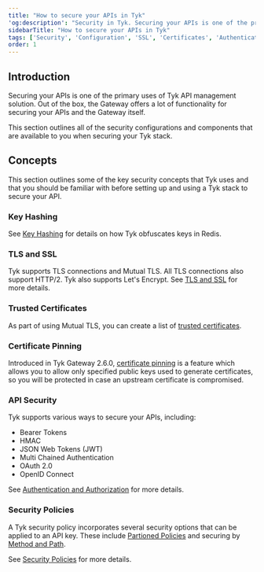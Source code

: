 ```yaml
---
title: "How to secure your APIs in Tyk"
'og:description': "Security in Tyk. Securing your APIs is one of the primary uses of Tyk. Out of the box the Gateway offers functionality for securing your APIs & the Gateway itself."
sidebarTitle: "How to secure your APIs in Tyk"
tags: ['Security', 'Configuration', 'SSL', 'Certificates', 'Authentication', 'Authorization', 'API security', 'API Gateway Security']
order: 1
---
```


## Introduction

Securing your APIs is one of the primary uses of Tyk API management solution. Out of the box, the Gateway offers a lot of functionality for securing your APIs and the Gateway itself.

This section outlines all of the security configurations and components that are available to you when securing your Tyk stack.

## Concepts

This section outlines some of the key security concepts that Tyk uses and that you should be familiar with before setting up and using a Tyk stack to secure your API.

### Key Hashing

See [Key Hashing](/5.5/basic-config-and-security/security/key-hashing) for details on how Tyk obfuscates keys in Redis.

### TLS and SSL

Tyk supports TLS connections and Mutual TLS. All TLS connections also support HTTP/2. Tyk also supports Let's Encrypt. See [TLS and SSL](/5.5/basic-config-and-security/security/tls-and-ssl) for more details.

### Trusted Certificates

As part of using Mutual TLS, you can create a list of [trusted certificates](/5.5/basic-config-and-security/security/mutual-tls/concepts#certificates).

### Certificate Pinning

Introduced in Tyk Gateway 2.6.0, [certificate pinning](/5.5/security/certificate-pinning) is a feature which allows you to allow only specified public keys used to generate certificates, so you will be protected in case an upstream certificate is compromised.

### API Security

Tyk supports various ways to secure your APIs, including:

* Bearer Tokens
* HMAC
* JSON Web Tokens (JWT)
* Multi Chained Authentication
* OAuth 2.0
* OpenID Connect

See [Authentication and Authorization](/5.5/basic-config-and-security/security/authentication-&-authorization) for more details.

### Security Policies

A Tyk security policy incorporates several security options that can be applied to an API key. These include [Partioned Policies](/5.5/basic-config-and-security/security/security-policies/partitioned-policies.md) and securing by [Method and Path](/5.5/security/security-policies/secure-apis-method-path).

See [Security Policies](/5.5/basic-config-and-security/security/security-policies) for more details.
